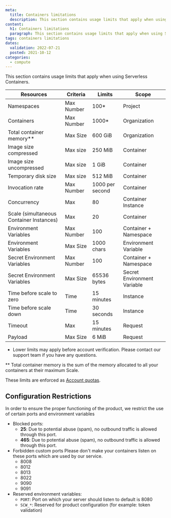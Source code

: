 ```yaml
---
meta:
  title: Containers limitations
  description: This section contains usage limits that apply when using Serverless Containers.
content:
  h1: Containers limitations
  paragraph: This section contains usage limits that apply when using Serverless Containers.
tags: containers limitations
dates:
  validation: 2022-07-21
  posted: 2021-10-12
categories:
  - compute
---
```


This section contains usage limits that apply when using Serverless Containers.

| Resources                                         | Criteria   | Limits          | Scope                       |
|---------------------------------------------------|------------|-----------------|-----------------------------|
| Namespaces                                        | Max Number | 100*            | Project                     |
| Containers                                        | Max Number | 1000*           | Organization                |
| Total container memory\**                         | Max Size   | 600 GiB         | Organization                |
| Image size compressed                             | Max size   | 250 MiB         | Container                   |
| Image size uncompressed                           | Max size   | 1 GiB           | Container                   |
| Temporary disk size                               | Max size   | 512 MiB         | Container                   |
| Invocation rate                                   | Max Number | 1000 per second | Container                   |
| Concurrency                                       | Max        | 80              | Container Instance          |
| Scale (simultaneous Container Instances)          | Max        | 20              | Container                   |
| Environment Variables                             | Max Number | 100             | Container + Namespace       |
| Environment Variables                             | Max Size   | 1000 chars      | Environment Variable        |
| Secret Environment Variables                      | Max Number | 100             | Container + Namespace       |
| Secret Environment Variables                      | Max Size   | 65536 bytes     | Secret Environment Variable |
| Time before scale to zero                         | Time       | 15 minutes      | Instance                    |
| Time before scale down                            | Time       | 30 seconds      | Instance                    |
| Timeout                                           | Max        | 15 minutes      | Request                     |
| Payload                                           | Max Size   | 6 MiB           | Request                     |

* Lower limits may apply before account verification. Please contact our support team if you have any questions.

\** Total container memory is the sum of the memory allocated to all your containers at their maximum Scale.

These limits are enforced as [Account quotas](/console/my-account/reference-content/account-quotas/#serverless-containers).

## Configuration Restrictions

In order to ensure the proper functioning of the product, we restrict the use of certain ports and environment variables

* Blocked ports:
  * **25**: Due to potential abuse (spam), no outbound traffic is allowed through this port.
  * **465**: Due to potential abuse (spam), no outbound traffic is allowed through this port.
* Forbidden custom ports
  Please don't make your containers listen on these ports which are used by our service.
  * 8008
  * 8012
  * 8013
  * 8022
  * 9090
  * 9091
* Reserved environment variables:
  * `PORT`: Port on which your server should listen to default is 8080
  * `SCW_*`: Reserved for product configuration (for example: token validation)
